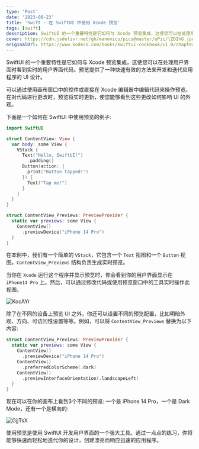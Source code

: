 ```yaml
---
type: 'Post'
date: '2023-08-23'
title: 'Swift - 在 SwiftUI 中使用 Xcode 预览'
tags: [swift]
description: SwiftUI 的一个重要特性是它如何与 Xcode 预览集成，这使您可以在处理用户界面时看到实时的用户界面代码。预览提供了一种快速有效的方法来开发和迭代应用程序的 UI 设计。
cover: https://cdn.jsdelivr.net/gh/manonicu/pics@master/uPic/lZDIhG.jpg
originalUrl: https://www.kodeco.com/books/swiftui-cookbook/v1.0/chapters/3-use-xcode-previews-with-swiftui
---
```


SwiftUI 的一个重要特性是它如何与 Xcode 预览集成，这使您可以在处理用户界面时看到实时的用户界面代码。预览提供了一种快速有效的方法来开发和迭代应用程序的 UI 设计。

可以通过使用画布窗口中的控件或直接在 Xcode 编辑器中编辑代码来操作预览。在对代码进行更改时，预览将实时更新，使您能够看到这些更改如何影响 UI 的外观。

下面是一个如何在 SwiftUI 中使用预览的例子:

```swift
import SwiftUI

struct ContentView: View {
  var body: some View {
    VStack {
      Text("Hello, SwiftUI!")
        .padding()
      Button(action: {
        print("Button tapped!")
      }) {
        Text("Tap me!")
      }
    }
  }
}

struct ContentView_Previews: PreviewProvider {
  static var previews: some View {
    ContentView()
      .previewDevice("iPhone 14 Pro")
  }
}
```

在本例中，我们有一个简单的 `VStack`，它包含一个 `Text` 视图和一个 `Button` 视图。`ContentView_Previews` 结构负责生成实时预览。

当你在 `Xcode` 运行这个程序并显示预览时，你会看到你的用户界面显示在 `iPhone14 Pro` 上。然后，可以通过修改代码或使用预览窗口中的工具实时操作此视图。

![KocAYr](https://cdn.jsdelivr.net/gh/manonicu/pics@master/uPic/KocAYr.jpg)

除了在不同的设备上预览 UI 之外，你还可以设置不同的预览配置，比如明暗外观、方向、可访问性设置等等。例如，可以将 `ContentView_Previews` 替换为以下内容:

```swift
struct ContentView_Previews: PreviewProvider {
  static var previews: some View {
    ContentView()
      .previewDevice("iPhone 14 Pro")
    ContentView()
      .preferredColorScheme(.dark)
    ContentView()
      .previewInterfaceOrientation(.landscapeLeft)
  }
}
```

现在可以在你的画布上看到3个不同的预览: 一个是 iPhone 14 Pro，一个是 Dark Mode，还有一个是横向的:

![GjjTsX](https://cdn.jsdelivr.net/gh/manonicu/pics@master/uPic/GjjTsX.jpg)

使用预览是使用 SwiftUI 开发用户界面的一个强大工具。通过一点点的练习，你将能够快速而轻松地迭代你的设计，创建漂亮而响应迅速的应用程序。
